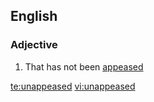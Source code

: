==English==

===Adjective===
{{en-adj}}

# That has not been [[appease]]d

[[te:unappeased]]
[[vi:unappeased]]